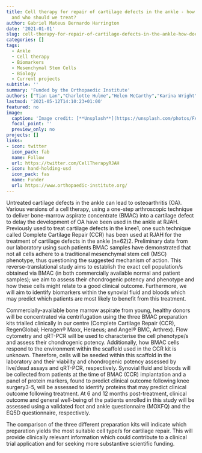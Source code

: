 ```yaml
---
title: Cell therapy for repair of cartilage defects in the ankle - how does it work
  and who should we treat?
author: Gabriel Mateus Bernardo Harrington
date: '2021-01-01'
slug: cell-therapy-for-repair-of-cartilage-defects-in-the-ankle-how-does-it-work-and-who-should-we-treat
categories: []
tags:
  - Ankle
  - Cell therapy
  - Biomarkers
  - Mesenchymal Stem Cells
  - Biology
  - Current projects
subtitle: ''
summary: 'Funded by the Orthopaedic Institute'
authors: ["Tian Lan","Charlotte Hulme","Helen McCarthy","Karina Wright","Nilesh Makwana","Andrew Bing"]
lastmod: '2021-05-12T14:10:23+01:00'
featured: no
image:
  caption: 'Image credit: [**Unsplash**](https://unsplash.com/photos/FAdw0aRMXp4)'
  focal_point: ''
  preview_only: no
projects: []
links:
- icon: twitter
  icon_pack: fab
  name: Follow
  url: https://twitter.com/CellTherapyRJAH
- icon: hand-holding-usd
  icon_pack: fas
  name: Funder
  url: https://www.orthopaedic-institute.org/
---
```


Untreated cartilage defects in the ankle can lead to osteoarthritis (OA).
Various versions of a cell therapy, using a one-step arthroscopic technique to deliver bone-marrow aspirate concentrate (BMAC) into a cartilage defect to delay the development of OA have been used in the ankle at RJAH.
Previously used to treat cartilage defects in the knee1, one such technique called Complete Cartilage Repair (CCR) has been used at RJAH for the treatment of cartilage defects in the ankle (n=62)2.
Preliminary data from our laboratory using such patients BMAC samples have demonstrated that not all cells adhere to a traditional mesenchymal stem cell (MSC) phenotype, thus questioning the suggested mechanism of action.
This reverse-translational study aims to establish the exact cell population/s obtained via BMAC (in both commercially available normal and patient samples); we aim to assess their chondrogenic potency and phenotype and how these cells might relate to a good clinical outcome.
Furthermore, we will aim to identify biomarkers within the synovial fluid and bloods which may predict which patients are most likely to benefit from this treatment.

Commercially-available bone marrow aspirate from young, healthy donors will be concentrated via centrifugation using the three BMAC preparation kits trialled clinically in our centre (Complete Cartilage Repair (CCR), RegenGlobal; Heragen® Maxx, Heraeus; and Angel® BMC, Arthrex).
Flow cytometry and qRT-PCR will be used to characterise the cell phenotype/s and assess their chondrogenic potency.
Additionally, how BMAC cells respond to the environment within the scaffold used in the CCR kit is unknown.
Therefore, cells will be seeded within this scaffold in the laboratory and their viability and chondrogenic potency assessed by live/dead assays and qRT-PCR, respectively.
Synovial fluid and bloods will be collected from patients at the time of BMAC (CCR) implantation and a panel of protein markers, found to predict clinical outcome following knee surgery3-5, will be assessed to identify proteins that may predict clinical outcome following treatment.
At 6 and 12 months post-treatment, clinical outcome and general well-being of the patients enrolled in this study will be assessed using a validated foot and ankle questionnaire (MOXFQ) and the EQ5D questionnaire, respectively.

The comparison of the three different preparation kits will indicate which preparation yields the most suitable cell type/s for cartilage repair.
This will provide clinically relevant information which could contribute to a clinical trial application and for seeking more substantive scientific funding.
